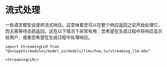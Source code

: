 # 流式处理

一些语言模型会提供流式响应。这意味着您可以在整个响应返回之前开始处理它，而无需等待全部返回。这在以下情况下非常有用：您希望在生成过程中将响应显示给用户，或者您希望在生成过程中处理响应。

```
import StreamingLLM from "@snippets/modules/model_io/models/llms/how_to/streaming_llm.mdx"

<StreamingLLM/>
```
